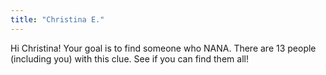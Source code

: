 ```yaml
---
title: "Christina E."
---
```


Hi Christina! Your goal is to find someone who NANA. There are 13 people (including you) with this clue. See if you can find them all!
